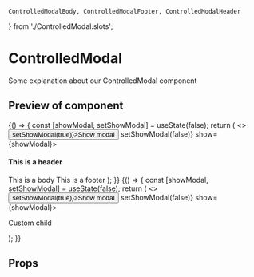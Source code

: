 
	ControlledModalBody, ControlledModalFooter, ControlledModalHeader
} from './ControlledModal.slots';

<Meta title="ControlledModal" component={ControlledModal} />

# ControlledModal

Some explanation about our ControlledModal component

## Preview of component

<Preview>
	<Story name="base">
		{() => {
			const [showModal, setShowModal] = useState(false);
			return (
				<>
					<Button onClick={() => setShowModal(true)}>Show modal</Button>
					<ControlledModal onClose={() => setShowModal(false)} show={showModal}>
						<ControlledModalHeader>
							<h4>This is a header</h4>
						</ControlledModalHeader>
						<ControlledModalBody>This is a body</ControlledModalBody>
						<ControlledModalFooter>This is a footer</ControlledModalFooter>
					</ControlledModal>
				</>
			);
		}}
	</Story>
</Preview>

<Preview>
	<Story name="Custom children">
		{() => {
			const [showModal, setShowModal] = useState(false);
			return (
				<>
					<Button onClick={() => setShowModal(true)}>Show modal</Button>
					<ControlledModal onClose={() => setShowModal(false)} show={showModal}>
						<p>Custom child</p>
					</ControlledModal>
				</>
			);
		}}
	</Story>
</Preview>

## Props

<Props of={ControlledModal} />
